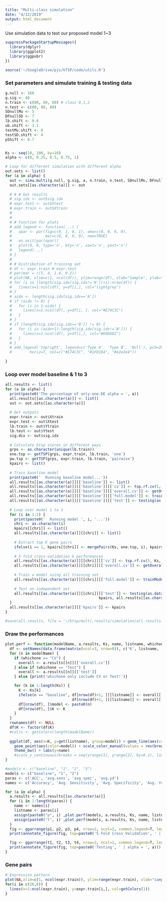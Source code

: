 ```yaml
---
title: "Multi-class simulation"
date: "4/12/2019"
output: html_document
---
```



Use simulation data to test our proposed model 1~3 

```R
suppressPackageStartupMessages({
  library(dplyr)
  library(ggplot2)
  library(ggpubr)
})

source('~/GoogleDrive/pjs/kTSP/code/utils.R')
```



### Set parameters and simulate training & testing data
```R
g.null <- 160
g.sig <- 40
n.train <- c(80, 80, 80) # class 0,1,2
n.test <- c(80, 80, 80)
SDnullMu <- 5
DFnullSD <- 7
lb.shift <- 0.6
ub.shift <- 1.1
testMu.shift <- 0
testSD.shift <- 4
pShift <- 0.7


Ks <- seq(10, 100, by=10)
alpha <- c(0, 0.25, 0.5, 0.75, 1)
```


```R
# Loop for different simulation with different alpha
out.sets <- list()
for (a in alpha) {
  out <- simu.multi(g.null, g.sig, a, n.train, n.test, SDnullMu, DFnullSD, lb.shift, ub.shift, testMu.shift, testSD.shift, pShift)
  out.sets[[as.character(a)]] <- out
  
  # # # Get results
  # sig.idx <- out$sig.idx
  # expr.test <- out$Xtest
  # expr.train <- out$Xtrain
  # 
  # 
  # # Function for plots
  # add_legend <- function(...) {
  #   opar <- par(fig=c(0, 1, 0, 1), oma=c(0, 0, 0, 0),
  #               mar=c(0, 0, 0, 0), new=TRUE)
  #   on.exit(par(opar))
  #   plot(0, 0, type='n', bty='n', xaxt='n', yaxt='n')
  #   legend(...)
  # }
  # 
  # # Distribution of training set
  # df <- expr.train # expr.test
  # par(mar = c(5, 4, 1.4, 0.2))
  # plot(NA, xlim=c(1, ncol(df)), ylim=range(df), xlab="Sample", ylab="Expression", main='Training Set')
  # for (i in (length(sig.idx[sig.idx!='N'])+1):nrow(df)) {
  #   lines(x=1:ncol(df), y=df[i,], col="lightgrey")
  # }
  # aidx <- length(sig.idx[sig.idx=='A'])
  # if (aidx != 0) {
  #   for (i in 1:aidx) {
  #     lines(x=1:ncol(df), y=df[i, ], col="#E74C3C")
  #   }
  # }
  # if (length(sig.idx[sig.idx=='B']) != 0) {
  #   for (i in (aidx+1):length(sig.idx[sig.idx!='N'])) {
  #     lines(x=1:ncol(df), y=df[i,], col="#69D6D2")
  #   }
  # }
  # add_legend('topright', legend=c('Type A', 'Type B', 'Null'), pch=20, cex=0.8, bty='n',
  #        horiz=T, col=c("#E74C3C", "#1FD1D4", "#e2e2e4"))
  
}
```



### Loop over model baseline & 1 to 3
```R
all.results <- list()
for (a in alpha) {
  print(paste0('The percentage of only-one-DE alpha = ', a))
  all.results[[as.character(a)]] <- list()
  out <- out.sets[[as.character(a)]]
  
  # Get outputs
  expr.train <- out$Xtrain
  expr.test <- out$Xtest
  lb.train <- out$Ytrain
  lb.test <- out$Ytest
  sig.dix <- out$sig.idx
  
  # Calculate ktsp scores in different ways
  grps <- as.character(unique(lb.train))
  one.tsp <- getTSP(grps, expr.train, lb.train, 'one') 
  pw.tsp <- getTSP(grps, expr.train, lb.train, 'pairwise')
  kpairs <- list()
  
  # Train baseline model
  print(paste0('  Running baseline model...'))
  all.results[[as.character(a)]][['baseline']] <- list()
  all.results[[as.character(a)]][['baseline']][['cv']] <- tsp.rf.cv(5, Ks, lb.train, as.data.frame(t(expr.train)), grps, kpairs, 0, baseline = TRUE)
  all.results[[as.character(a)]][['baseline']][['overall.cv']] <- getOverall(all.results[[as.character(a)]][['baseline']][['cv']], Ks, baseline = TRUE)
  all.results[[as.character(a)]][['baseline']][['full.model']] <- trainModel(as.data.frame(t(expr.train)), lb.train, Ks, grps, kpairs, 0, baseline = TRUE)
  all.results[[as.character(a)]][['baseline']][['test']] <- testing(as.data.frame(t(expr.test)), lb.test, Ks, grps, kpairs, all.results[[as.character(a)]][['baseline']][['full.model']], 0, baseline=TRUE)
  
  # Loop over model 1 to 3
  for (i in 1:2) {
    print(paste0('  Running model ', i, '...'))
    chri <- as.character(i)
    kpairs[[chri]] <- list()
    all.results[[as.character(a)]][[chri]] <- list()
    
    # Extract top K gene pairs
    ifelse(i == 1, kpairs[[chri]] <- mergePairs(Ks, one.tsp, i), kpairs[[chri]] <- mergePairs(Ks, pw.tsp, i)) 
    
    # 5 fold cross-validation & performances
    all.results[[as.character(a)]][[chri]][['cv']] <- tsp.rf.cv(5, Ks, lb.train, as.data.frame(t(expr.train)), grps, kpairs, i)
    all.results[[as.character(a)]][[chri]][['overall.cv']] <- getOverall(all.results[[as.character(a)]][[chri]][['cv']], Ks)
    
    # Train a model using all training set
    all.results[[as.character(a)]][[chri]][['full.model']] <- trainModel(as.data.frame(t(expr.train)), lb.train, Ks, grps, kpairs, i)
    
    # Test on independent set
    all.results[[as.character(a)]][[chri]][['test']] <- testing(as.data.frame(t(expr.test)), lb.test, Ks, grps, 
                                          kpairs, all.results[[as.character(a)]][[chri]][['full.model']], i)
  }
  all.results[[as.character(a)]][['kpairs']] <- kpairs
}

#save(all.results, file = '~/ktsp/multi.results/simulation/all.results.Rdata')
```



### Draw the performances
```R
plot.perf <- function(modelName, a.results, Ks, name, listname, whichone) {
  df <- setNames(data.frame(matrix(ncol=3, nrow=0)), c('K', listname, 'model'))
  for (n in modelName) {
    if (whichone == "CV") {
      overall <- a.results[[n]][['overall.cv']]
    } else if (whichone == "Test") {
      overall <- a.results[[n]][['test']]
    } else {print('whichone only include CV or Test!')}

    for (k in 1:length(Ks)) {
      K <- Ks[k]
      ifelse(n == "baseline", df[nrow(df)+1, ][[listname]] <- overall[[listname]], 
                              df[nrow(df)+1, ][[listname]] <- overall[[as.character(K)]][[listname]])
      df[nrow(df), ]$model <- paste0(n)
      df[nrow(df), ]$K <- K
    }
  }
  rownames(df) <- NULL
  df$K <- factor(df$K)
  #colrs <- getColors(length(modelName))
  
  ggplot(df, aes(x=K, y=get(listname), group=model)) + geom_line(aes(color=model)) + 
    geom_point(aes(color=model)) + scale_color_manual(values = rev(brewer.pal(4,"Spectral"))) +
    theme_bw() + labs(y=name) 
    #scale_y_continuous(breaks = seq(yrange[1], yrange[2], by=0.1), limits = yrange)
}

#models <- c("baseline", "1", "2", "3")
models <- c("baseline", "1", "2")
paras <- c('ACC', 'avg.sens', 'avg.spec', 'avg.yd')
names <- c('Accuracy', 'Avg. Sensitivity', 'Avg. Specificity', 'Avg. Youden')

for (a in alpha) {
  a.results <- all.results[[as.character(a)]]
  for (i in 1:length(paras)) {
    name <- names[i]
    listname <- paras[i]
    assign(paste0("p", i) ,plot.perf(models, a.results, Ks, name, listname, 'CV'))
    assign(paste0("t", i) ,plot.perf(models, a.results, Ks, name, listname, 'Test'))
  }
  fig <- ggarrange(p1, p2, p3, p4, nrow=2, ncol=2, common.legend=T, legend='right')
  print(annotate_figure(fig, top=paste0('5 Fold Cross Validation', ' | alpha = ', a)))

  fig <- ggarrange(t1, t2, t3, t4, nrow=2, ncol=2, common.legend=T, legend='right')
  print(annotate_figure(fig, top=paste0('Testing', ' | alpha = ', a)))
}
```


### Gene pairs
```R
# Expression pattern
plot(NA,xlim=c(1, ncol(expr.train)), ylim=range(expr.train), xlab="sample", ylab="expression")
for(i in c(26,8)) {
  lines(x=1:ncol(expr.train), y=expr.train[i,], col=getColors(1))
}


```
